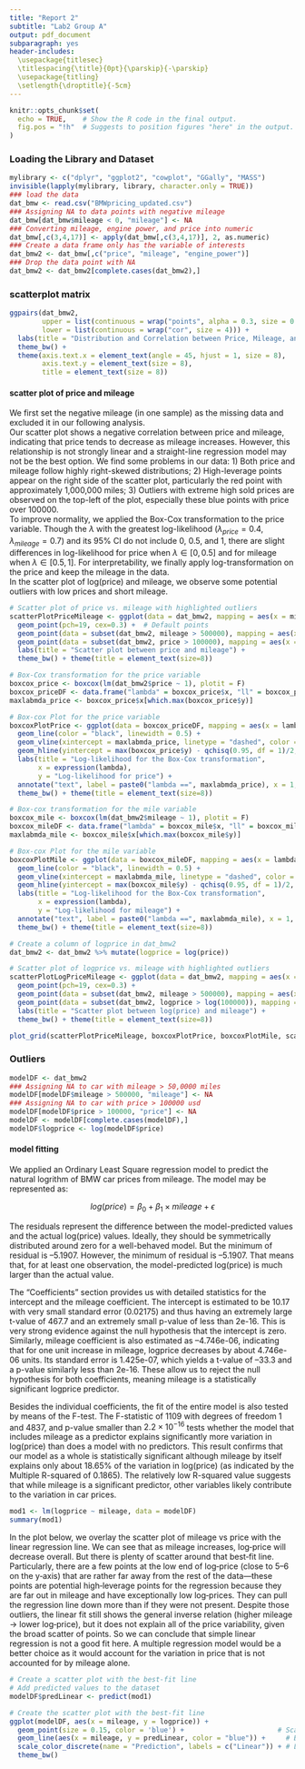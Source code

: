 ```yaml
---
title: "Report 2"
subtitle: "Lab2 Group A"
output: pdf_document
subparagraph: yes
header-includes:
  \usepackage{titlesec}
  \titlespacing{\title}{0pt}{\parskip}{-\parskip}
  \usepackage{titling}
  \setlength{\droptitle}{-5cm}
---
```

\vspace{-25truemm}

```r
knitr::opts_chunk$set(
  echo = TRUE,    # Show the R code in the final output.
  fig.pos = "!h"  # Suggests to position figures "here" in the output.
)
```

### Loading the Library and Dataset

```r
mylibrary <- c("dplyr", "ggplot2", "cowplot", "GGally", "MASS")
invisible(lapply(mylibrary, library, character.only = TRUE))
### load the data
dat_bmw <- read.csv("BMWpricing_updated.csv")
### Assigning NA to data points with negative mileage 
dat_bmw[dat_bmw$mileage < 0, "mileage"] <- NA
### Converting mileage, engine power, and price into numeric
dat_bmw[,c(3,4,17)] <- apply(dat_bmw[,c(3,4,17)], 2, as.numeric)
### Create a data frame only has the variable of interests
dat_bmw2 <- dat_bmw[,c("price", "mileage", "engine_power")]
### Drop the data point with NA
dat_bmw2 <- dat_bmw2[complete.cases(dat_bmw2),]
```

### scatterplot matrix

```r
ggpairs(dat_bmw2,
        upper = list(continuous = wrap("points", alpha = 0.3, size = 0.1)),
        lower = list(continuous = wrap("cor", size = 4))) +
  labs(title = "Distribution and Correlation between Price, Mileage, and Engine Power") +
  theme_bw() +
  theme(axis.text.x = element_text(angle = 45, hjust = 1, size = 8),
        axis.text.y = element_text(size = 8),
        title = element_text(size = 8))
```

#### scatter plot of price and mileage

We first set the negative mileage (in one sample) as the missing data and excluded it in our following analysis.\
Our scatter plot shows a negative correlation between price and mileage, indicating that price tends to decrease as mileage increases. However, this relationship is not strongly linear and a straight-line regression model may not be the best option. We find some problems in our data: 1) Both price and mileage follow highly right-skewed distributions; 2) High-leverage points appear on the right side of the scatter plot, particularly the red point with approximately 1,000,000 miles; 3) Outliers with extreme high sold prices are observed on the top-left of the plot, especially these blue points with price over 100000.\
To improve normality, we applied the Box-Cox transformation to the price variable. Though the $\lambda$ with the greatest log-likelihood ($\lambda_{price} = 0.4, \lambda_{mileage} = 0.7$) and its 95% CI do not include 0, 0.5, and 1, there are slight differences in log-likelihood for price when $\lambda \in [0,0.5]$ and for mileage when $\lambda \in [0.5,1]$. For interpretability, we finally apply log-transformation on the price and keep the mileage in the data.\
In the scatter plot of log(price) and mileage, we observe some potential outliers with low prices and short mileage.

```r
# Scatter plot of price vs. mileage with highlighted outliers
scatterPlotPriceMileage <- ggplot(data = dat_bmw2, mapping = aes(x = mileage, y = price)) +
  geom_point(pch=19, cex=0.3) +  # Default points
  geom_point(data = subset(dat_bmw2, mileage > 500000), mapping = aes(x = mileage, y = price), pch=19, cex=1, color = "red") +  # Highlight points with mileage > 500000 in red
  geom_point(data = subset(dat_bmw2, price > 100000), mapping = aes(x = mileage, y = price), pch=19, cex=1, color = "blue") + # Highlight points with price > 100000 in blue
  labs(title = "Scatter plot between price and mileage") +
  theme_bw() + theme(title = element_text(size=8)) 

# Box-Cox transformation for the price variable
boxcox_price <- boxcox(lm(dat_bmw2$price ~ 1), plotit = F)
boxcox_priceDF <- data.frame("lambda" = boxcox_price$x, "ll" = boxcox_price$y)
maxlabmda_price <- boxcox_price$x[which.max(boxcox_price$y)]

# Box-cox Plot for the price variable
boxcoxPlotPrice <- ggplot(data = boxcox_priceDF, mapping = aes(x = lambda, y = ll)) +
  geom_line(color = "black", linewidth = 0.5) +
  geom_vline(xintercept = maxlabmda_price, linetype = "dashed", color = "red") +
  geom_hline(yintercept = max(boxcox_price$y) - qchisq(0.95, df = 1)/2, linetype = "dashed", color = "blue") +
  labs(title = "Log-likelihood for the Box-Cox transformation",
       x = expression(lambda),
       y = "Log-likelihood for price") +
  annotate("text", label = paste0("lambda ==", maxlabmda_price), x = 1, y = -30000, parse = T) +
  theme_bw() + theme(title = element_text(size=8)) 

# Box-cox transformation for the mile variable
boxcox_mile <- boxcox(lm(dat_bmw2$mileage ~ 1), plotit = F)
boxcox_mileDF <- data.frame("lambda" = boxcox_mile$x, "ll" = boxcox_mile$y)
maxlabmda_mile <- boxcox_mile$x[which.max(boxcox_mile$y)]

# Box-cox Plot for the mile variable
boxcoxPlotMile <- ggplot(data = boxcox_mileDF, mapping = aes(x = lambda, y = ll)) +
  geom_line(color = "black", linewidth = 0.5) +
  geom_vline(xintercept = maxlabmda_mile, linetype = "dashed", color = "red") +
  geom_hline(yintercept = max(boxcox_mile$y) - qchisq(0.95, df = 1)/2, linetype = "dashed", color = "blue") +
  labs(title = "Log-likelihood for the Box-Cox transformation",
       x = expression(lambda),
       y = "Log-likelihood for mileage") +
  annotate("text", label = paste0("lambda ==", maxlabmda_mile), x = 1, y = -30000, parse = T) +
  theme_bw() + theme(title = element_text(size=8)) 

# Create a column of logprice in dat_bmw2
dat_bmw2 <- dat_bmw2 %>% mutate(logprice = log(price))

# Scatter plot of logprice vs. mileage with highlighted outliers
scatterPlotLogPriceMileage <- ggplot(data = dat_bmw2, mapping = aes(x = mileage, y = logprice)) +
  geom_point(pch=19, cex=0.3) +
  geom_point(data = subset(dat_bmw2, mileage > 500000), mapping = aes(x = mileage, y = logprice), pch=19, cex=1, color = "red") +
  geom_point(data = subset(dat_bmw2, logprice > log(100000)), mapping = aes(x = mileage, y = logprice), pch=19, cex=1, color = "blue") +
  labs(title = "Scatter plot between log(price) and mileage") +
  theme_bw() + theme(title = element_text(size=8)) 

plot_grid(scatterPlotPriceMileage, boxcoxPlotPrice, boxcoxPlotMile, scatterPlotLogPriceMileage, align = "h")
```

### Outliers

```r
modelDF <- dat_bmw2
### Assigning NA to car with mileage > 50,0000 miles
modelDF[modelDF$mileage > 500000, "mileage"] <- NA 
### Assigning NA to car with price > 100000 usd
modelDF[modelDF$price > 100000, "price"] <- NA
modelDF <- modelDF[complete.cases(modelDF),]
modelDF$logprice <- log(modelDF$price)
```

#### model fitting

We applied an Ordinary Least Square regression model to predict the natural logrithm of BMW car prices from mileage. The model may be represented as:

$$
log(price) = \beta_0+\beta_1\times mileage + \epsilon 
$$

The residuals represent the difference between the model-predicted values and the actual log(price) values. Ideally, they should be symmetrically distributed around zero for a well-behaved model. But the minimum of residual is –5.1907. However, the minimum of residual is –5.1907. That means that, for at least one observation, the model-predicted log(price) is much larger than the actual value.

The "Coefficients" section provides us with detailed statistics for the intercept and the mileage coefficient. The intercept is estimated to be 10.17 with very small standard error (0.02175) and thus having an extremely large t-value of 467.7 and an extremely small p-value of less than 2e-16. This is very strong evidence against the null hypothesis that the intercept is zero. Similarly, mileage coefficient is also estimated as –4.746e-06, indicating that for one unit increase in mileage, logprice decreases by about 4.746e-06 units. Its standard error is 1.425e-07, which yields a t-value of –33.3 and a p-value similarly less than 2e-16. These allow us to reject the null hypothesis for both coefficients, meaning mileage is a statistically significant logprice predictor.

Besides the individual coefficients, the fit of the entire model is also tested by means of the F-test. The F-statistic of 1109 with degrees of freedom 1 and 4837, and p-value smaller than $2.2 \times 10^{-16}$ tests whether the model that includes mileage as a predictor explains significantly more variation in log(price) than does a model with no predictors. This result confirms that our model as a whole is statistically significant although mileage by itself explains only about 18.65% of the variation in log(price) (as indicated by the Multiple R-squared of 0.1865). The relatively low R-squared value suggests that while mileage is a significant predictor, other variables likely contribute to the variation in car prices.

```r
mod1 <- lm(logprice ~ mileage, data = modelDF)
summary(mod1)
```

In the plot below, we overlay the scatter plot of mileage vs price with the linear regression line. We can see that as mileage increases, log‐price will decrease overall. But there is plenty of scatter around that best‐fit line. Particularly, there are a few points at the low end of log‐price (close to 5–6 on the y‐axis) that are rather far away from the rest of the data—these points are potential high‐leverage points for the regression because they are far out in mileage and have exceptionally low log‐prices. They can pull the regression line down more than if they were not present. Despite those outliers, the linear fit still shows the general inverse relation (higher mileage → lower log‐price), but it does not explain all of the price variability, given the broad scatter of points. So we can conclude that simple linear regression is not a good fit here. A multiple regression model would be a better choice as it would account for the variation in price that is not accounted for by mileage alone.

```r
# Create a scatter plot with the best-fit line
# Add predicted values to the dataset
modelDF$predLinear <- predict(mod1)

# Create the scatter plot with the best-fit line
ggplot(modelDF, aes(x = mileage, y = logprice)) +
  geom_point(size = 0.15, color = 'blue') +                       # Scatter plot points
  geom_line(aes(x = mileage, y = predLinear, color = "blue")) +     # Best-fit line from predictions
  scale_color_discrete(name = "Prediction", labels = c("Linear")) + # Legend for the line
  theme_bw()
```
